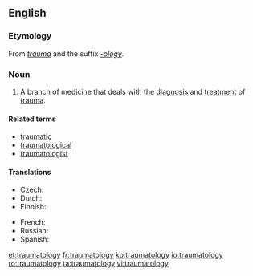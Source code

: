 ==English==

===Etymology===
From ''[[trauma]]'' and the suffix ''[[-ology]]''.

===Noun===
{{en-noun|-}}

# {{medicine|psychology}} A branch of medicine that deals with the [[diagnosis]] and [[treatment]] of [[trauma]].

====Related terms====
* [[traumatic]]
* [[traumatological]]
* [[traumatologist]]

====Translations====
{{trans-top|branch of medicine that deals with the diagnosis and treatment of trauma}}
* Czech: {{t-|cs|traumatologie|f}}
* Dutch: {{t-|nl|traumatologie}}
* Finnish: {{t-|fi|traumatologia}}
{{trans-mid}}
* French: {{t+|fr|traumatologie|f}}
* Russian: {{t|ru|травматология|f}}
* Spanish: {{t+|es|traumatología|f}}
{{trans-bottom}}

[[et:traumatology]]
[[fr:traumatology]]
[[ko:traumatology]]
[[io:traumatology]]
[[ro:traumatology]]
[[ta:traumatology]]
[[vi:traumatology]]